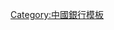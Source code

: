 {{Navbox
| state = collapsed
| name  = 德华银行
| title = [[德华银行]]
| image =[[File:Bundesarchiv Bild 137-004039, China, Peking, Deutsch- Asiatische Bank.jpg|80px]]
| style = width:500px text-align:left;
| basestyle = background:#ccccff;
| listclass = hlist
| group1= 分行
| list1 = 
* [[德华银行上海总行旧址|上海总行]]（1889）
* [[德华银行加尔各答分行旧址|加尔各答分行]]（1895）
* [[怡和洋行大楼 (天津)|天津分行]]（1890）
* [[德华银行汉口分行旧址|汉口分行]]（1897）
* [[德华银行青岛分行|青岛分行]]（1898）
* [[德华银行香港分行旧址|香港分行]]（1900）
* [[德华银行横滨答分行旧址|横滨分行]]（1905）
* [[德华银行神户分行旧址|神户分行]]（1906）
* [[德华银行新加坡分行旧址|新加坡分行]]（1906）
* [[德华银行北京分行旧址|北京分行]]（1910）
* [[德华银行广州分行旧址|广州分行]]（1910）
* [[德华银行济南分行旧址|济南分行]]（1914）
| group2= 发行货币
| list2 = 
* [[德华银行银两票|银两票]]
* [[德华银行银元票|银元票]]
* [[大德国宝]]
}}
<noinclude>
[[Category:中國銀行模板]]
</noinclude>